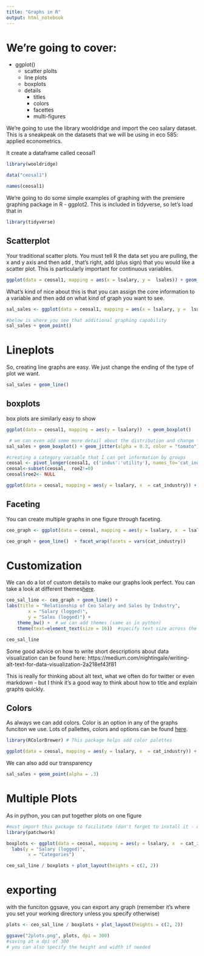 ```yaml
---
title: "Graphs in R"
output: html_notebook
---
```


# We're going to cover:

 - ggplot()
    - scatter plolts
    - line plots
    - boxplots
    - details
        - titles
        - colors
        - facettes
        - multi-figures


We're going to use the library wooldridge and import the ceo salary dataset. This is a sneakpeak on the datasets that we will be using in eco 585: applied econometrics.

It create a dataframe called ceosal1

```r
library(wooldridge)

data("ceosal1")

names(ceosal1)
```

We're going to do some simple examples of graphing with the premiere graphing package in R - ggplot2. This is included in tidyverse, so let's load that in

```r
library(tidyverse)
```

## Scatterplot

Your traditional scatter plots. You must tell R the data set you are pulling, the x and y axis and then add , that's right, add (plus sign) that you would like a scatter plot. This is particularly important for continuous variables.

```r
ggplot(data = ceosal1, mapping = aes(x = lsalary, y =  lsales)) + geom_point()
```

What's kind of nice about this is that you can assign the core information to a variable and then add on what kind of graph you want to see.
```r
sal_sales <- ggplot(data = ceosal1, mapping = aes(x = lsalary, y =  lsales)) 

#below is where you see that additional graphing capability
sal_sales + geom_point()
```

# Lineplots


So, creating line graphs are easy. We just change the ending of the type of plot we want. 
```r
sal_sales + geom_line()
```

## boxplots
box plots are similarly easy to show

```r

ggplot(data = ceosal1, mapping = aes(y = lsalary))  + geom_boxplot()

 # we can even add some more detail about the distribution and change the color
sal_sales + geom_boxplot() + geom_jitter(alpha = 0.3, color = "tomato")

```
```r

#creating a category variable that I can get information by groups
ceosal <- pivot_longer(ceosal1, c('indus':'utility'), names_to='cat_industry', values_to= 'roe2')
ceosal<-subset(ceosal,  roe2!=0)
ceosal$roe2<- NULL

```


```r
ggplot(data = ceosal, mapping = aes(y = lsalary, x  = cat_industry)) + geom_boxplot() 
```

## Faceting

You can create multiple graphs in one figure through faceting. 

```r
ceo_graph <- ggplot(data = ceosal, mapping = aes(y = lsalary, x  = lsales)) 

ceo_graph + geom_line()  + facet_wrap(facets = vars(cat_industry))
```
# Customization

We can do a lot of custom details to make our graphs look perfect.  You can take a look at different themes[here](https://ggplot2.tidyverse.org/reference/ggtheme.html).

```r
ceo_sal_line <- ceo_graph + geom_line() +
labs(title = "Relationship of Ceo Salary and Sales by Industry",
        x = "Salary (logged)",
        y = "Sales (logged)") +
    theme_bw() +  # we can add themes (same as in python)
    theme(text=element_text(size = 16))  #specify text size across the entire graph

ceo_sal_line
```

Some good advice on how to write short descriptions about data visualization can be found here: 
https://medium.com/nightingale/writing-alt-text-for-data-visualization-2a218ef43f81 

This is really for thinking about alt text, what we often do for twitter or even markdown - but I think it's a good way to think about how to title and explain graphs quickly.

## Colors

As always we can add colors. Color is an option in any of the graphs funciton we use. Lots of pallettes, colors and options can be found [here](https://www.datanovia.com/en/blog/top-r-color-palettes-to-know-for-great-data-visualization/).

```r
library(RColorBrewer) # This package helps add color palettes

ggplot(data = ceosal, mapping = aes(y = lsalary, x  = cat_industry)) + geom_point(aes(color = cat_industry))

```

We can also add our transparency 

```r
sal_sales + geom_point(alpha = .3)
```



# Multiple Plots
As in python, you can put together plots on one figure

```r
#must import this package to facilitate (don't forget to install it - only have to do it once)
library(patchwork)

boxplots <- ggplot(data = ceosal, mapping = aes(y = lsalary, x  = cat_industry)) + geom_boxplot() +
  labs(y = "Salary (logged)",
        x = "Categories")

ceo_sal_line / boxplots + plot_layout(heights = c(2, 2))
```

# exporting
with the funciton ggsave, you can export any graph (remember it's where you set your working directory unless you specify otherwise)
```r

plots <- ceo_sal_line / boxplots + plot_layout(heights = c(2, 2))

ggsave("2plots.png", plots, dpi = 300)
#saving at a dpi of 300
# you can also specify the height and width if needed
```

